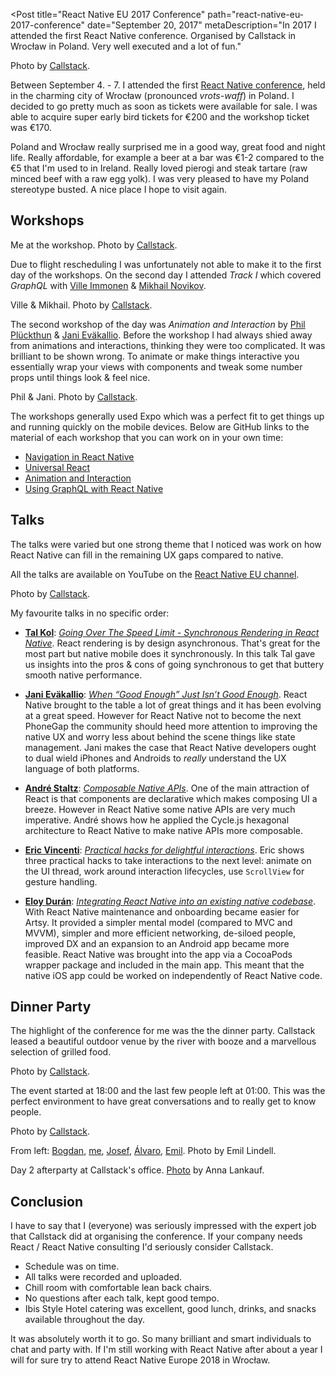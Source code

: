 
<Post
  title="React Native EU 2017 Conference"
  path="react-native-eu-2017-conference"
  date="September 20, 2017"
  metaDescription="In 2017 I attended the first React Native conference.
  Organised by Callstack in Wrocław in Poland. Very well executed and a lot of
  fun."
>

<Dither
  src="/images/react-native-eu-2017-conference/react_native_banner.jpg"
  alt="React Native EU 2017 conference banner at Hotel Ibis"
  width={1536}
  height={1024}
/>

Photo by [Callstack][rneuphotos].

Between September 4. - 7. I attended the first [React Native conference](https://react-native.eu/), held in the charming city of Wrocław (pronounced *vrots-waff*) in Poland. I decided to go pretty much as soon as tickets were available for sale. I was able to acquire super early bird tickets for €200 and the workshop ticket was €170.

Poland and Wrocław really surprised me in a good way, great food and night life. Really affordable, for example a beer at a bar was €1-2 compared to the €5 that I'm used to in Ireland. Really loved pierogi and steak tartare (raw minced beef with a raw egg yolk). I was very pleased to have my Poland stereotype busted. A nice place I hope to visit again.

## Workshops
<Dither
  src="/images/react-native-eu-2017-conference/jonrh_workshop.jpg"
  alt="Me at the workshop"
  width={1536}
  height={1024}
/>

Me at the workshop. Photo by [Callstack][rneuphotos].

Due to flight rescheduling I was unfortunately not able to make it to the first day of the workshops. On the second day I attended *Track I* which covered *GraphQL* with [Ville Immonen][ville] & [Mikhail Novikov][mikhail].

<Dither
  src="/images/react-native-eu-2017-conference/graphql_workshop.jpg"
  alt="Ville & Mikhail"
  width={1536}
  height={1024}
/>

Ville & Mikhail. Photo by [Callstack][rneuphotos].

The second workshop of the day was *Animation and Interaction* by [Phil Plückthun][phil] & [Jani Eväkallio][jani]. Before the workshop I had always shied away from animations and interactions, thinking they were too complicated. It was brilliant to be shown wrong. To animate or make things interactive you essentially wrap your views with components and tweak some number props until things look & feel nice.

<Dither
  src="/images/react-native-eu-2017-conference/animation_workshop.jpg"
  alt="Phil & Jani"
  width={1536}
  height={1024}
/>

Phil & Jani. Photo by [Callstack][rneuphotos].

The workshops generally used Expo which was a perfect fit to get things up and running quickly on the mobile devices. Below are GitHub links to the material of each workshop that you can work on in your own time:

* [Navigation in React Native][navigationworkshop]
* [Universal React][universalworkshop]
* [Animation and Interaction][animationworkshop]
* [Using GraphQL with React Native][graphqlworkshop]

## Talks
The talks were varied but one strong theme that I noticed was work on how React Native can fill in the remaining UX gaps compared to native.

All the talks are available on YouTube on the [React Native EU channel](https://www.youtube.com/channel/UCUNE_g1mQPuyW975WjgjYxA/videos).

<Dither
  src="/images/react-native-eu-2017-conference/audience.jpg"
  alt="Audience at a presentation"
  width={1536}
  height={1024}
/>

Photo by [Callstack][rneuphotos].

My favourite talks in no specific order:

* **[Tal Kol][tal]**: *[Going Over The Speed Limit - Synchronous Rendering in React Native][taltalk]*. React rendering is by design asynchronous. That's great for the most part but native mobile does it synchronously. In this talk Tal gave us insights into the pros & cons of going synchronous to get that buttery smooth native performance.

* **[Jani Eväkallio][jani]**: *[When “Good Enough” Just Isn’t Good Enough][janitalk]*. React Native brought to the table a lot of great things and it has been evolving at a great speed. However for React Native not to become the next PhoneGap the community should heed more attention to improving the native UX and worry less about behind the scene things like state management. Jani makes the case that React Native developers ought to dual wield iPhones and Androids to *really* understand the UX language of both platforms.

* **[André Staltz][andre]**: *[Composable Native APIs][andretalk]*. One of the main attraction of React is that components are declarative which makes composing UI a breeze. However in React Native some native APIs are very much imperative. André shows how he applied the Cycle.js hexagonal architecture to React Native to make native APIs more composable.

* **[Eric Vincenti][eric]**: *[Practical hacks for delightful interactions][erictalk]*. Eric shows three practical hacks to take interactions to the next level: animate on the UI thread, work around interaction lifecycles, use `ScrollView` for gesture handling.

* **[Eloy Durán][eloy]**: *[Integrating React Native into an existing native codebase][eloytalk]*. With React Native maintenance and onboarding became easier for Artsy. It provided a simpler mental model (compared to MVC and MVVM), simpler and more efficient networking, de-siloed people, improved DX and an expansion to an Android app became more feasible. React Native was brought into the app via a CocoaPods wrapper package and included in the main app. This meant that the native iOS app could be worked on independently of React Native code.


## Dinner Party
The highlight of the conference for me was the the dinner party. Callstack leased a beautiful outdoor venue by the river with booze and a marvellous selection of grilled food.

<Dither
  src="/images/react-native-eu-2017-conference/dinnerparty.jpg"
  alt="Dinner party outdoor venue"
  width={1536}
  height={1024}
/>

Photo by [Callstack][rneuphotos].

The event started at 18:00 and the last few people left at 01:00. This was the perfect environment to have great conversations and to really get to know people. 

<Dither
  src="/images/react-native-eu-2017-conference/dinner_bbq.jpg"
  alt="Dinner BBQ"
  width={1536}
  height={1024}
/>

Photo by [Callstack][rneuphotos].

<Dither
  src="/images/react-native-eu-2017-conference/dinnerparty2.jpg"
  alt="Bogdan, me, Josef, Álvaro and Emil at the dinner party."
  width={1280}
  height={719}
/>

From left: [Bogdan][bogdan], [me][jonrhtwitter], [Josef][josef], [Álvaro][alvaro], [Emil][emil].
Photo by Emil
Lindell.

<Dither
  src="/images/react-native-eu-2017-conference/callstack_afterparty.jpg"
  alt="Afterparty at Callstack's office"
  width={1131}
  height={472}
/>

Day 2 afterparty at Callstack's office. [Photo](https://twitter.com/annalankauf/status/905872231544352768) by Anna Lankauf.


## Conclusion
I have to say that I (everyone) was seriously impressed with the expert job that Callstack did at organising the conference. If your company needs React / React Native consulting I'd seriously consider Callstack.

* Schedule was on time.
* All talks were recorded and uploaded.
* Chill room with comfortable lean back chairs.
* No questions after each talk, kept good tempo.
* Ibis Style Hotel catering was excellent, good lunch, drinks, and snacks available throughout the day.

It was absolutely worth it to go. So many brilliant and smart individuals to chat and party with. If I'm still working with React Native after about a year I will for sure try to attend React Native Europe 2018 in Wrocław.



[tal]: https://twitter.com/koltal
[taltalk]: https://www.youtube.com/watch?v=HXKFQu2cP4c
[jani]: https://twitter.com/jevakallio
[janitalk]: https://www.youtube.com/watch?v=A8fbdZpHESo
[andre]: https://twitter.com/andrestaltz
[andretalk]: https://www.youtube.com/watch?v=YnRALIjnRM4
[eric]: https://twitter.com/EricVicenti
[erictalk]: https://www.youtube.com/watch?v=7emqc7yf-Zg
[eloy]: https://twitter.com/alloy
[eloytalk]: https://www.youtube.com/watch?v=MbHBacYlHKQ
[ville]: https://twitter.com/VilleImmonen
[mikhail]: https://twitter.com/freiksenet
[phil]: https://twitter.com/_philpl
[animationworkshop]: https://github.com/FormidableLabs/react-native-animation-workshop
[navigationworkshop]: https://github.com/callstack/workshop-navigation
[graphqlworkshop]: https://github.com/reindexio/react-native-graphql-workshop
[universalworkshop]: https://github.com/callstack/talk-universal-react
[alvaro]: https://twitter.com/alvaromb
[emil]: https://twitter.com/Emil_Lindell
[rneuphotos]: https://blog.callstack.io/react-native-eu-2017-photos-1e0a7b032802
[josef]: https://twitter.com/jsfroth
[bogdan]: https://twitter.com/nothossu
[jonrhtwitter]: https://twitter.com/jonrh

</Post>
